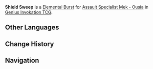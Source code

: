 {{Genius Invokation TCG Skill Infobox
|image      = Shield Sweep Character Card Skill.png
|type       = Elemental Burst
|character  = Assault Specialist Mek - Ousia
|element    = Electro
|matching   = 3
|energy     = 2
|effect     = Deals 2 {{color|Electro DMG}}, deals 2 '''Piercing DMG''' to all opposing characters on standby.
|order      = 4
}}
'''Shield Sweep''' is a [[Character Card Elemental Burst|Elemental Burst]] for [[Assault Specialist Mek - Ousia (Character Card)|Assault Specialist Mek - Ousia]] in [[Genius Invokation TCG]].

==Other Languages==
{{Other Languages
|en      = Shield Sweep
|zhs     = 盾弧横挥
|zhs_rm  = 
|zht     = 盾弧橫揮
|zht_rm  = 
|zh_tl   = 
|ja      = 盾の横振り
|ja_rm   = Tate no Yokoburi
|ja_tl   = Shield Sweep
|ko      = 방패 휘두르기
|ko_rm   = 
|ko_tl   = 
|es      = Barrida de escudo
|es_tl   = Shield Sweep
|fr      = Balayage de bouclier
|fr_tl   = Shield Sweeping
|ru      = Взмах щитом
|ru_tl   = 
|th      = Shield Sweep
|vi      = Vung Khiên Quét Ngang
|vi_tl   = 
|de      = Schildkantenschläge
|de_tl   = Shield Edge Strikes
|id      = Shield Sweep
|pt      = Varredura de Escudo
|pt_tl   = 
|tr      = Kalkan Savurma
|tr_tl   = 
|it      = Sferzata con scudo
|it_tl   = 
}}

==Change History==
{{Change History|4.3}}

==Navigation==
{{Genius Invokation TCG Skill Navbox|Assault Specialist Mek - Ousia}}
